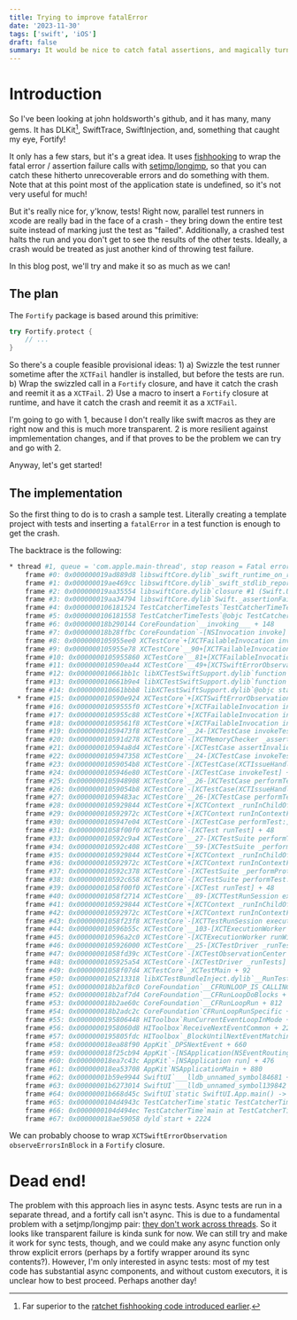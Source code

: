 ```yaml
---
title: Trying to improve fatalError
date: '2023-11-30'
tags: ['swift', 'iOS']
draft: false
summary: It would be nice to catch fatal assertions, and magically turn all functions into throwing functions. Is it possible?
---
```


# Introduction
So I've been looking at john holdsworth's github, and it has many, many gems.
It has DLKit[^1],
SwiftTrace, SwiftInjection, and, something that caught my eye, Fortify!

[^1]: Far superior to the [ratchet fishhooking code introduced earlier](/dylib-swizzling.mdx).

It only has a few stars, but it's a great idea. It uses [fishhooking](/dylib-swizzling.mdx) to
wrap the fatal error / assertion failure calls with [setjmp/longjmp](google.com), so
that you can catch these hitherto unrecoverable errors and do something with them.
Note that at this point most of the application state is undefined, so it's not very useful for much!

But it's really nice for, y'know, tests! Right now, parallel test runners in xcode
are really bad in the face of a crash - they bring down the entire test suite
instead of marking just the test as "failed". Additionally, a crashed test halts
the run and you don't get to see the results of the other tests.
Ideally, a crash would be treated as just another kind of throwing test failure.

In this blog post, we'll try and make it so as much as we can!

## The plan

The `Fortify` package is based around this primitive:
```swift
try Fortify.protect {
    // ...
}
```

So there's a couple feasible provisional ideas:
1)
 a) Swizzle the test runner sometime after the `XCTFail` handler is installed, but before the tests are run.
 b) Wrap the swizzled call in a `Fortify` closure, and have it catch the crash and reemit it as a `XCTFail`.
2) Use a macro to insert a `Fortify` closure at runtime, and have it catch the crash and reemit it as a `XCTFail`.

I'm going to go with 1, because I don't really like swift macros as they are right now and this
is much more transparent. 2 is more resilient against impmlementation changes,
and if that proves to be the problem we can try and go with 2.

Anyway, let's get started!

## The implementation

So the first thing to do is to crash a sample test. Literally creating a template project
with tests and inserting a `fatalError` in a test function is enough to get the crash.

The backtrace is the following:
```bash
* thread #1, queue = 'com.apple.main-thread', stop reason = Fatal error
    frame #0: 0x000000019ad889d8 libswiftCore.dylib`_swift_runtime_on_report
    frame #1: 0x000000019ae469cc libswiftCore.dylib`_swift_stdlib_reportFatalErrorInFile + 208
    frame #2: 0x000000019aa35554 libswiftCore.dylib`closure #1 (Swift.UnsafeBufferPointer<Swift.UInt8>) -> () in closure #1 (Swift.UnsafeBufferPointer<Swift.UInt8>) -> () in Swift._assertionFailure(_: Swift.StaticString, _: Swift.String, file: Swift.StaticString, line: Swift.UInt, flags: Swift.UInt32) -> Swift.Never + 104
    frame #3: 0x000000019aa34794 libswiftCore.dylib`Swift._assertionFailure(_: Swift.StaticString, _: Swift.String, file: Swift.StaticString, line: Swift.UInt, flags: Swift.UInt32) -> Swift.Never + 584
    frame #4: 0x0000000106181524 TestCatcherTimeTests`TestCatcherTimeTests.testExample(self=0x0000000132e24360) at TestCatcherTimeTests.swift:27:9
    frame #5: 0x0000000106181558 TestCatcherTimeTests`@objc TestCatcherTimeTests.testExample() at <compiler-generated>:0
    frame #6: 0x000000018b290144 CoreFoundation`__invoking___ + 148
    frame #7: 0x000000018b28ffbc CoreFoundation`-[NSInvocation invoke] + 428
    frame #8: 0x0000000105955ee0 XCTestCore`+[XCTFailableInvocation invokeErrorConventionInvocation:completion:] + 96
    frame #9: 0x0000000105955e78 XCTestCore`__90+[XCTFailableInvocation invokeInvocation:withTestMethodConvention:lastObservedErrorIssue:]_block_invoke + 28
    frame #10: 0x0000000105955860 XCTestCore`__81+[XCTFailableInvocation invokeWithAsynchronousWait:lastObservedErrorIssue:block:]_block_invoke + 360
    frame #11: 0x000000010590ea44 XCTestCore`__49+[XCTSwiftErrorObservation observeErrorsInBlock:]_block_invoke + 36
    frame #12: 0x000000010661bb1c libXCTestSwiftSupport.dylib`function signature specialization <Arg[5] = [Closure Propagated : reabstraction thunk helper from @callee_unowned @convention(block) () -> () to @escaping @callee_guaranteed () -> (), Argument Types : [@callee_unowned @convention(block) () -> ()]> of function signature specialization <Arg[2] = [Closure Propagated : closure #1 () -> () in static (extension in XCTest):__C.XCTSwiftErrorObservation.(_observeErrors in _B0397D3B80CBC8D7FB9A5B33AB2A74B8)(in: () -> ()) -> () -> Swift.Optional<XCTest.XCTIssue>, Argument Types : [@callee_guaranteed () -> ()]> of generic specialization <Swift.Optional<XCTest.ErrorTracker>, ()> of Swift.TaskLocal.withValue<τ_0_0>(_: τ_0_0, operation: () throws -> τ_1_0, file: Swift.String, line: Swift.UInt) throws -> τ_1_0 + 112
    frame #13: 0x000000010661b9e4 libXCTestSwiftSupport.dylib`function signature specialization <Arg[0] = [Closure Propagated : reabstraction thunk helper from @callee_unowned @convention(block) () -> () to @escaping @callee_guaranteed () -> (), Argument Types : [@callee_unowned @convention(block) () -> ()]> of static __C.XCTSwiftErrorObservation._observeErrors(in: () -> ()) -> () -> Swift.Optional<XCTest.XCTIssue> + 396
    frame #14: 0x000000010661bbb8 libXCTestSwiftSupport.dylib`@objc static __C.XCTSwiftErrorObservation._observeErrors(in: () -> ()) -> () -> Swift.Optional<XCTest.XCTIssue> + 52
  * frame #15: 0x000000010590e924 XCTestCore`+[XCTSwiftErrorObservation observeErrorsInBlock:] + 204
    frame #16: 0x00000001059555f0 XCTestCore`+[XCTFailableInvocation invokeWithAsynchronousWait:lastObservedErrorIssue:block:] + 228
    frame #17: 0x0000000105955c88 XCTestCore`+[XCTFailableInvocation invokeInvocation:withTestMethodConvention:lastObservedErrorIssue:] + 180
    frame #18: 0x00000001059561f8 XCTestCore`+[XCTFailableInvocation invokeInvocation:lastObservedErrorIssue:] + 72
    frame #19: 0x00000001059473f8 XCTestCore`__24-[XCTestCase invokeTest]_block_invoke_2 + 88
    frame #20: 0x000000010591d278 XCTestCore`-[XCTMemoryChecker _assertInvalidObjectsDeallocatedAfterScope:] + 84
    frame #21: 0x000000010594a8d4 XCTestCore`-[XCTestCase assertInvalidObjectsDeallocatedAfterScope:] + 92
    frame #22: 0x0000000105947358 XCTestCore`__24-[XCTestCase invokeTest]_block_invoke.96 + 172
    frame #23: 0x00000001059054b8 XCTestCore`-[XCTestCase(XCTIssueHandling) _caughtUnhandledDeveloperExceptionPermittingControlFlowInterruptions:caughtInterruptionException:whileExecutingBlock:] + 168
    frame #24: 0x0000000105946e80 XCTestCore`-[XCTestCase invokeTest] + 764
    frame #25: 0x0000000105948908 XCTestCore`__26-[XCTestCase performTest:]_block_invoke.149 + 36
    frame #26: 0x00000001059054b8 XCTestCore`-[XCTestCase(XCTIssueHandling) _caughtUnhandledDeveloperExceptionPermittingControlFlowInterruptions:caughtInterruptionException:whileExecutingBlock:] + 168
    frame #27: 0x00000001059483ac XCTestCore`__26-[XCTestCase performTest:]_block_invoke.134 + 552
    frame #28: 0x0000000105929844 XCTestCore`+[XCTContext _runInChildOfContext:forTestCase:markAsReportingBase:block:] + 180
    frame #29: 0x000000010592972c XCTestCore`+[XCTContext runInContextForTestCase:markAsReportingBase:block:] + 104
    frame #30: 0x0000000105947e04 XCTestCore`-[XCTestCase performTest:] + 308
    frame #31: 0x00000001058f00f0 XCTestCore`-[XCTest runTest] + 48    frame #32: 0x000000010592cadc XCTestCore`-[XCTestSuite runTestBasedOnRepetitionPolicy:testRun:] + 68
    frame #33: 0x000000010592c9a4 XCTestCore`__27-[XCTestSuite performTest:]_block_invoke + 164
    frame #34: 0x000000010592c408 XCTestCore`__59-[XCTestSuite _performProtectedSectionForTest:testSection:]_block_invoke + 48
    frame #35: 0x0000000105929844 XCTestCore`+[XCTContext _runInChildOfContext:forTestCase:markAsReportingBase:block:] + 180
    frame #36: 0x000000010592972c XCTestCore`+[XCTContext runInContextForTestCase:markAsReportingBase:block:] + 104
    frame #37: 0x000000010592c378 XCTestCore`-[XCTestSuite _performProtectedSectionForTest:testSection:] + 180
    frame #38: 0x000000010592c658 XCTestCore`-[XCTestSuite performTest:] + 220
    frame #39: 0x00000001058f00f0 XCTestCore`-[XCTest runTest] + 48
    frame #40: 0x00000001058f2714 XCTestCore`__89-[XCTTestRunSession executeTestsWithIdentifiers:skippingTestsWithIdentifiers:completion:]_block_invoke + 580
    frame #41: 0x0000000105929844 XCTestCore`+[XCTContext _runInChildOfContext:forTestCase:markAsReportingBase:block:] + 180
    frame #42: 0x000000010592972c XCTestCore`+[XCTContext runInContextForTestCase:markAsReportingBase:block:] + 104
    frame #43: 0x00000001058f23f8 XCTestCore`-[XCTTestRunSession executeTestsWithIdentifiers:skippingTestsWithIdentifiers:completion:] + 296
    frame #44: 0x000000010596b55c XCTestCore`__103-[XCTExecutionWorker executeTestIdentifiers:skippingTestIdentifiers:completionHandler:completionQueue:]_block_invoke_2 + 136
    frame #45: 0x000000010596a2c0 XCTestCore`-[XCTExecutionWorker runWithError:] + 132
    frame #46: 0x0000000105926000 XCTestCore`__25-[XCTestDriver _runTests]_block_invoke.264 + 56
    frame #47: 0x00000001058fd39c XCTestCore`-[XCTestObservationCenter _observeTestExecutionForTestBundle:inBlock:] + 212
    frame #48: 0x0000000105925a54 XCTestCore`-[XCTestDriver _runTests] + 1100
    frame #49: 0x00000001058f07d4 XCTestCore`_XCTestMain + 92
    frame #50: 0x0000000105213318 libXCTestBundleInject.dylib`__RunTests_block_invoke_2 + 20
    frame #51: 0x000000018b2af8c0 CoreFoundation`__CFRUNLOOP_IS_CALLING_OUT_TO_A_BLOCK__ + 28
    frame #52: 0x000000018b2af7d4 CoreFoundation`__CFRunLoopDoBlocks + 356
    frame #53: 0x000000018b2ae60c CoreFoundation`__CFRunLoopRun + 812
    frame #54: 0x000000018b2adc2c CoreFoundation`CFRunLoopRunSpecific + 608
    frame #55: 0x0000000195806448 HIToolbox`RunCurrentEventLoopInMode + 292
    frame #56: 0x00000001958060d8 HIToolbox`ReceiveNextEventCommon + 220
    frame #57: 0x0000000195805fdc HIToolbox`_BlockUntilNextEventMatchingListInModeWithFilter + 76
    frame #58: 0x000000018ea88f90 AppKit`_DPSNextEvent + 660
    frame #59: 0x000000018f25cb94 AppKit`-[NSApplication(NSEventRouting) _nextEventMatchingEventMask:untilDate:inMode:dequeue:] + 716
    frame #60: 0x000000018ea7c43c AppKit`-[NSApplication run] + 476
    frame #61: 0x000000018ea53708 AppKit`NSApplicationMain + 880
    frame #62: 0x00000001b59e9944 SwiftUI`___lldb_unnamed_symbol84681 + 160
    frame #63: 0x00000001b6273014 SwiftUI`___lldb_unnamed_symbol139842 + 164
    frame #64: 0x00000001b668d45c SwiftUI`static SwiftUI.App.main() -> () + 128
    frame #65: 0x0000000104d4943c TestCatcherTime`static TestCatcherTimeApp.$main(self=TestCatcherTime.TestCatcherTimeApp) at <compiler-generated>:0
    frame #66: 0x0000000104d494ec TestCatcherTime`main at TestCatcherTimeApp.swift:11:8
    frame #67: 0x000000018ae59058 dyld`start + 2224
```

We can probably choose to wrap `XCTSwiftErrorObservation observeErrorsInBlock` in a `Fortify` closure.

# Dead end!
The problem with this approach lies in async tests.
Async tests are run in a separate thread, and a fortify call isn't async.
This is due to a fundamental problem with a setjmp/longjmp pair: [they don't work across threads](https://pubs.opengroup.org/onlinepubs/9699919799/functions/longjmp.html).
So it looks like transparent failure is kinda sunk for now.
We can still try and make it work for sync tests, though, and we could make any async function only throw explicit errors (perhaps by a fortify wrapper around its sync contents?).
However, I'm only interested in async tests: most of my test code has substantial async components, and without custom executors, it is unclear
how to best proceed. Perhaps another day!